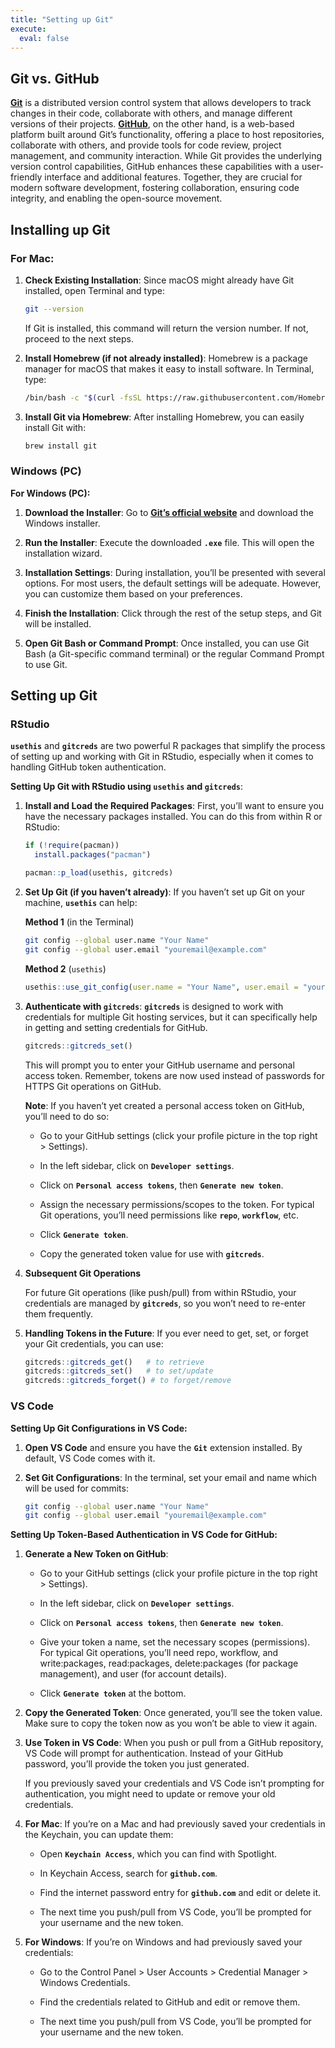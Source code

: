 ```yaml
---
title: "Setting up Git"
execute:
  eval: false
---
```


## Git vs. GitHub

[**Git**](https://en.wikipedia.org/wiki/Git) is a distributed version control system that allows developers to track changes in their code, collaborate with others, and manage different versions of their projects. [**GitHub**](https://en.wikipedia.org/wiki/GitHub), on the other hand, is a web-based platform built around Git's functionality, offering a place to host repositories, collaborate with others, and provide tools for code review, project management, and community interaction. While Git provides the underlying version control capabilities, GitHub enhances these capabilities with a user-friendly interface and additional features. Together, they are crucial for modern software development, fostering collaboration, ensuring code integrity, and enabling the open-source movement.

## Installing up Git

### **For Mac:**

1.  **Check Existing Installation**: Since macOS might already have Git installed, open Terminal and type:

    ```bash
    git --version
    ```

    If Git is installed, this command will return the version number. If not, proceed to the next steps.

2.  **Install Homebrew (if not already installed)**: Homebrew is a package manager for macOS that makes it easy to install software. In Terminal, type:

    ```bash
    /bin/bash -c "$(curl -fsSL https://raw.githubusercontent.com/Homebrew/install/HEAD/install.sh)"
    ```

3.  **Install Git via Homebrew**: After installing Homebrew, you can easily install Git with:

    ```bash
    brew install git
    ```

### Windows (PC)

**For Windows (PC):**

1.  **Download the Installer**: Go to [**Git's official website**](https://git-scm.com/) and download the Windows installer.

2.  **Run the Installer**: Execute the downloaded **`.exe`** file. This will open the installation wizard.

3.  **Installation Settings**: During installation, you'll be presented with several options. For most users, the default settings will be adequate. However, you can customize them based on your preferences.

4.  **Finish the Installation**: Click through the rest of the setup steps, and Git will be installed.

5.  **Open Git Bash or Command Prompt**: Once installed, you can use Git Bash (a Git-specific command terminal) or the regular Command Prompt to use Git.

## Setting up Git

### RStudio

**`usethis`** and **`gitcreds`** are two powerful R packages that simplify the process of setting up and working with Git in RStudio, especially when it comes to handling GitHub token authentication.

**Setting Up Git with RStudio using `usethis` and `gitcreds`**:

1.  **Install and Load the Required Packages**: First, you'll want to ensure you have the necessary packages installed. You can do this from within R or RStudio:

    ```r
    if (!require(pacman))
      install.packages("pacman")

    pacman::p_load(usethis, gitcreds)
    ```

2.  **Set Up Git (if you haven't already)**: If you haven't set up Git on your machine, **`usethis`** can help:

    **Method 1** (in the Terminal)

    ```bash
    git config --global user.name "Your Name"
    git config --global user.email "youremail@example.com"
    ```

    **Method 2** (`usethis`)

    ```r
    usethis::use_git_config(user.name = "Your Name", user.email = "youremail@example.com")

    ```

3.  **Authenticate with `gitcreds`**: **`gitcreds`** is designed to work with credentials for multiple Git hosting services, but it can specifically help in getting and setting credentials for GitHub.

    ```r
    gitcreds::gitcreds_set()
    ```

    This will prompt you to enter your GitHub username and personal access token. Remember, tokens are now used instead of passwords for HTTPS Git operations on GitHub.

    **Note**: If you haven't yet created a personal access token on GitHub, you'll need to do so:

    -   Go to your GitHub settings (click your profile picture in the top right \> Settings).

    -   In the left sidebar, click on **`Developer settings`**.

    -   Click on **`Personal access tokens`**, then **`Generate new token`**.

    -   Assign the necessary permissions/scopes to the token. For typical Git operations, you'll need permissions like **`repo`**, **`workflow`**, etc.

    -   Click **`Generate token`**.

    -   Copy the generated token value for use with **`gitcreds`**.

4.  **Subsequent Git Operations**

    For future Git operations (like push/pull) from within RStudio, your credentials are managed by **`gitcreds`**, so you won't need to re-enter them frequently.

5.  **Handling Tokens in the Future**: If you ever need to get, set, or forget your Git credentials, you can use:

    ```r
    gitcreds::gitcreds_get()   # to retrieve
    gitcreds::gitcreds_set()   # to set/update
    gitcreds::gitcreds_forget() # to forget/remove
    ```

### VS Code

**Setting Up Git Configurations in VS Code:**

1.  **Open VS Code** and ensure you have the **`Git`** extension installed. By default, VS Code comes with it.

2.  **Set Git Configurations**: In the terminal, set your email and name which will be used for commits:

    ```bash
    git config --global user.name "Your Name"
    git config --global user.email "youremail@example.com"
    ```

**Setting Up Token-Based Authentication in VS Code for GitHub:**

1.  **Generate a New Token on GitHub**:

    -   Go to your GitHub settings (click your profile picture in the top right \> Settings).

    -   In the left sidebar, click on **`Developer settings`**.

    -   Click on **`Personal access tokens`**, then **`Generate new token`**.

    -   Give your token a name, set the necessary scopes (permissions). For typical Git operations, you'll need repo, workflow, and write:packages, read:packages, delete:packages (for package management), and user (for account details).

    -   Click **`Generate token`** at the bottom.

2.  **Copy the Generated Token**: Once generated, you'll see the token value. Make sure to copy the token now as you won't be able to view it again.

3.  **Use Token in VS Code**: When you push or pull from a GitHub repository, VS Code will prompt for authentication. Instead of your GitHub password, you'll provide the token you just generated.

    If you previously saved your credentials and VS Code isn't prompting for authentication, you might need to update or remove your old credentials.

4.  **For Mac**: If you're on a Mac and had previously saved your credentials in the Keychain, you can update them:

    -   Open **`Keychain Access`**, which you can find with Spotlight.

    -   In Keychain Access, search for **`github.com`**.

    -   Find the internet password entry for **`github.com`** and edit or delete it.

    -   The next time you push/pull from VS Code, you'll be prompted for your username and the new token.

5.  **For Windows**: If you're on Windows and had previously saved your credentials:

    -   Go to the Control Panel \> User Accounts \> Credential Manager \> Windows Credentials.

    -   Find the credentials related to GitHub and edit or remove them.

    -   The next time you push/pull from VS Code, you'll be prompted for your username and the new token.
